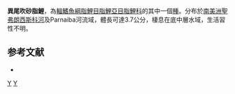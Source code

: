 {{Speciesbox 
| taxon = Compsura heterura
| status = NE
| status_system = IUCN3.1
| authority =  [[Eigenmann|Eigenmann]], 1915
| synonyms = *''Cheirodon heterura''<br /><small>Eigenmann, 1915</small>
}}
'''異尾吹砂脂鯉'''，為[[輻鰭魚綱|輻鰭魚綱]][[脂鯉目|脂鯉目]][[脂鯉亞目|脂鯉亞目]][[脂鯉科|脂鯉科]]的其中一個[[種|種]]。分布於[[南美洲|南美洲]][[聖弗朗西斯科河|聖弗朗西斯科河]]及Parnaiba河流域，體長可達3.7公分，棲息在底中層水域，生活習性不明。

==参考文献==
{{refbegin}}
*{{FishBase_species|genus=Compsura|species=heterura|year=2014|month=1}}
{{refend}}

{{Taxonbar|from=Q5644332}}

[[Category:吹砂脂鯉屬|Y]]
[[Category:1915年描述的鱼类|Y]]


{{魚類小作品}}